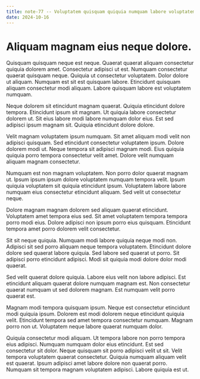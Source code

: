 ```yaml
---
title: note-77 -- Voluptatem quisquam quiquia numquam labore voluptatem non.
date: 2024-10-16
---
```


# Aliquam magnam eius neque dolore.

Quisquam quisquam neque est neque. Quaerat quaerat aliquam consectetur quiquia dolorem amet. Consectetur adipisci ut
est. Numquam consectetur quaerat quisquam neque. Quiquia ut consectetur voluptatem. Dolor dolore ut aliquam. Numquam est
sit est quisquam labore. Etincidunt quisquam aliquam consectetur modi aliquam. Labore quisquam labore est voluptatem
numquam.

Neque dolorem sit etincidunt magnam quaerat. Quiquia etincidunt dolore tempora. Etincidunt ipsum sit magnam. Ut quiquia
labore consectetur dolorem ut. Sit eius labore modi labore numquam dolor eius. Est sed adipisci ipsum magnam sit.
Quiquia etincidunt dolore dolore.

Velit magnam voluptatem ipsum numquam. Sit amet aliquam modi velit non adipisci quisquam. Sed etincidunt consectetur
voluptatem ipsum. Dolore dolorem modi ut. Neque tempora sit adipisci magnam modi. Eius quiquia quiquia porro tempora
consectetur velit amet. Dolore velit numquam aliquam magnam consectetur.

Numquam est non magnam voluptatem. Non porro dolor quaerat magnam ut. Ipsum ipsum ipsum dolore voluptatem numquam
tempora velit. Ipsum quiquia voluptatem sit quiquia etincidunt ipsum. Voluptatem labore labore numquam eius consectetur
etincidunt aliquam. Sed velit ut consectetur neque.

Dolore magnam magnam dolorem sed aliquam quaerat etincidunt. Voluptatem amet tempora eius sed. Sit amet voluptatem
tempora tempora porro modi eius. Dolore adipisci non ipsum porro eius quisquam. Etincidunt tempora amet porro dolorem
velit consectetur.

Sit sit neque quiquia. Numquam modi labore quiquia neque modi non. Adipisci sit sed porro aliquam neque tempora
voluptatem. Etincidunt dolore dolore sed quaerat labore quiquia. Sed labore sed quaerat ut porro. Sit adipisci porro
etincidunt adipisci. Modi sit quiquia modi dolore dolor modi quaerat.

Sed velit quaerat dolore quiquia. Labore eius velit non labore adipisci. Est etincidunt aliquam quaerat dolore numquam
magnam est. Non consectetur quaerat numquam ut sed dolorem magnam. Est numquam velit porro quaerat est.

Magnam modi tempora quisquam ipsum. Neque est consectetur etincidunt modi quiquia ipsum. Dolorem est modi dolorem neque
etincidunt quiquia velit. Etincidunt tempora sed amet tempora consectetur numquam. Magnam porro non ut. Voluptatem neque
labore quaerat numquam dolor.

Quiquia consectetur modi aliquam. Ut tempora labore non porro tempora eius adipisci. Numquam numquam dolor eius
etincidunt. Est sed consectetur sit dolor. Neque quisquam sit porro adipisci velit ut sit. Velit tempora voluptatem
quaerat consectetur. Quiquia numquam aliquam velit est quaerat. Ipsum adipisci amet labore dolore non quaerat porro.
Numquam sit tempora magnam voluptatem adipisci. Labore quiquia est ut.
